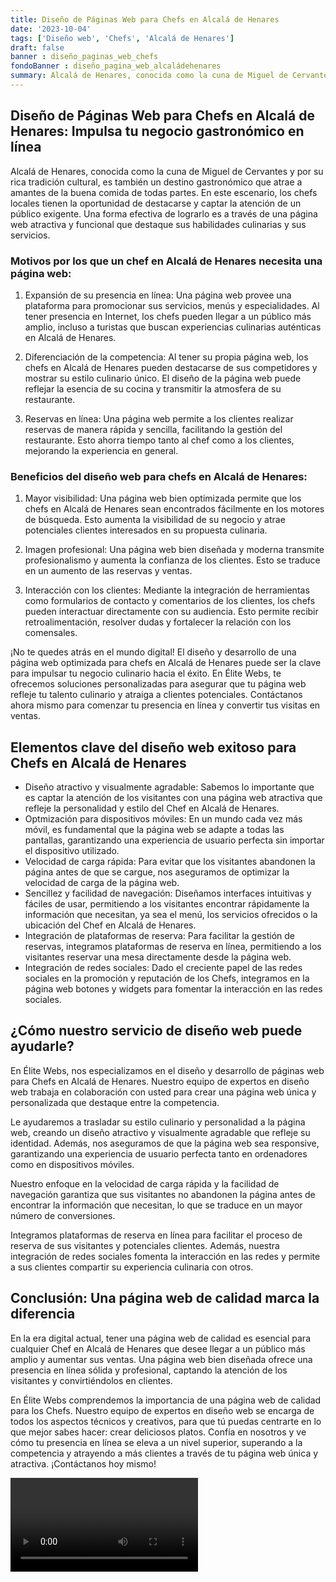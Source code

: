 ```yaml
---
title: Diseño de Páginas Web para Chefs en Alcalá de Henares
date: '2023-10-04'
tags: ['Diseño web', 'Chefs', 'Alcalá de Henares']
draft: false
banner : diseño_paginas_web_chefs
fondoBanner : diseño_pagina_web_alcaládehenares
summary: Alcalá de Henares, conocida como la cuna de Miguel de Cervantes y por su rica tradición cultural, es también un destino gastronómico que atrae a amantes de la buena comida de todas partes. En este escenario, los chefs locales tienen la oportunidad de destacarse y captar la atención de un público exigente. Una forma efectiva de lograrlo es a través de una página web atractiva y funcional que destaque sus habilidades culinarias y sus servicios.
---
```


## Diseño de Páginas Web para Chefs en Alcalá de Henares: Impulsa tu negocio gastronómico en línea

Alcalá de Henares, conocida como la cuna de Miguel de Cervantes y por su rica tradición cultural, es también un destino gastronómico que atrae a amantes de la buena comida de todas partes. En este escenario, los chefs locales tienen la oportunidad de destacarse y captar la atención de un público exigente. Una forma efectiva de lograrlo es a través de una página web atractiva y funcional que destaque sus habilidades culinarias y sus servicios.

### Motivos por los que un chef en Alcalá de Henares necesita una página web:

1. Expansión de su presencia en línea: Una página web provee una plataforma para promocionar sus servicios, menús y especialidades. Al tener presencia en Internet, los chefs pueden llegar a un público más amplio, incluso a turistas que buscan experiencias culinarias auténticas en Alcalá de Henares.

2. Diferenciación de la competencia: Al tener su propia página web, los chefs en Alcalá de Henares pueden destacarse de sus competidores y mostrar su estilo culinario único. El diseño de la página web puede reflejar la esencia de su cocina y transmitir la atmosfera de su restaurante.

3. Reservas en línea: Una página web permite a los clientes realizar reservas de manera rápida y sencilla, facilitando la gestión del restaurante. Esto ahorra tiempo tanto al chef como a los clientes, mejorando la experiencia en general.

### Beneficios del diseño web para chefs en Alcalá de Henares:

1. Mayor visibilidad: Una página web bien optimizada permite que los chefs en Alcalá de Henares sean encontrados fácilmente en los motores de búsqueda. Esto aumenta la visibilidad de su negocio y atrae potenciales clientes interesados en su propuesta culinaria.

2. Imagen profesional: Una página web bien diseñada y moderna transmite profesionalismo y aumenta la confianza de los clientes. Esto se traduce en un aumento de las reservas y ventas.

3. Interacción con los clientes: Mediante la integración de herramientas como formularios de contacto y comentarios de los clientes, los chefs pueden interactuar directamente con su audiencia. Esto permite recibir retroalimentación, resolver dudas y fortalecer la relación con los comensales.

¡No te quedes atrás en el mundo digital! El diseño y desarrollo de una página web optimizada para chefs en Alcalá de Henares puede ser la clave para impulsar tu negocio culinario hacia el éxito. En Élite Webs, te ofrecemos soluciones personalizadas para asegurar que tu página web refleje tu talento culinario y atraiga a clientes potenciales. Contáctanos ahora mismo para comenzar tu presencia en línea y convertir tus visitas en ventas.

<GifSeo />

<Cta />

## Elementos clave del diseño web exitoso para Chefs en Alcalá de Henares

- Diseño atractivo y visualmente agradable: Sabemos lo importante que es captar la atención de los visitantes con una página web atractiva que refleje la personalidad y estilo del Chef en Alcalá de Henares.
- Optmización para dispositivos móviles: En un mundo cada vez más móvil, es fundamental que la página web se adapte a todas las pantallas, garantizando una experiencia de usuario perfecta sin importar el dispositivo utilizado.
- Velocidad de carga rápida: Para evitar que los visitantes abandonen la página antes de que se cargue, nos aseguramos de optimizar la velocidad de carga de la página web.
- Sencillez y facilidad de navegación: Diseñamos interfaces intuitivas y fáciles de usar, permitiendo a los visitantes encontrar rápidamente la información que necesitan, ya sea el menú, los servicios ofrecidos o la ubicación del Chef en Alcalá de Henares.
- Integración de plataformas de reserva: Para facilitar la gestión de reservas, integramos plataformas de reserva en línea, permitiendo a los visitantes reservar una mesa directamente desde la página web.
- Integración de redes sociales: Dado el creciente papel de las redes sociales en la promoción y reputación de los Chefs, integramos en la página web botones y widgets para fomentar la interacción en las redes sociales.

## ¿Cómo nuestro servicio de diseño web puede ayudarle?

En Élite Webs, nos especializamos en el diseño y desarrollo de páginas web para Chefs en Alcalá de Henares. Nuestro equipo de expertos en diseño web trabaja en colaboración con usted para crear una página web única y personalizada que destaque entre la competencia.

Le ayudaremos a trasladar su estilo culinario y personalidad a la página web, creando un diseño atractivo y visualmente agradable que refleje su identidad. Además, nos aseguramos de que la página web sea responsive, garantizando una experiencia de usuario perfecta tanto en ordenadores como en dispositivos móviles.

Nuestro enfoque en la velocidad de carga rápida y la facilidad de navegación garantiza que sus visitantes no abandonen la página antes de encontrar la información que necesitan, lo que se traduce en un mayor número de conversiones.

Integramos plataformas de reserva en línea para facilitar el proceso de reserva de sus visitantes y potenciales clientes. Además, nuestra integración de redes sociales fomenta la interacción en las redes y permite a sus clientes compartir su experiencia culinaria con otros.

## Conclusión: Una página web de calidad marca la diferencia

En la era digital actual, tener una página web de calidad es esencial para cualquier Chef en Alcalá de Henares que desee llegar a un público más amplio y aumentar sus ventas. Una página web bien diseñada ofrece una presencia en línea sólida y profesional, captando la atención de los visitantes y convirtiéndolos en clientes.

En Élite Webs comprendemos la importancia de una página web de calidad para los Chefs. Nuestro equipo de expertos en diseño web se encarga de todos los aspectos técnicos y creativos, para que tú puedas centrarte en lo que mejor sabes hacer: crear deliciosos platos. Confía en nosotros y ve cómo tu presencia en línea se eleva a un nivel superior, superando a la competencia y atrayendo a más clientes a través de tu página web única y atractiva. ¡Contáctanos hoy mismo!

<Video />

<CtaBot job='Chefs' city='Alcalá de Henares'/>

<Gmaps query='Alcalá de Henares+españa+maps' />